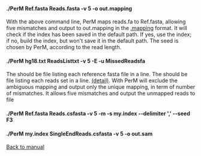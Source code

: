 ====./PerM Ref.fasta Reads.fasta -v 5 -o out.mapping ====
With the above command line, PerM maps reads.fa to Ref.fasta, allowing five mismatches and output to out.mapping in the [http://code.google.com/p/perm/wiki/Output .mapping] format. It will check if the index has been saved in the default path. If yes, use the index; if no, build the index, but won't save it in the default path. The seed is chosen by PerM, according to the read length.

====./PerM hg18.txt ReadsListtxt -v 5 -E -u MissedReadsfa ====
The {{{hg18.txt}}} should be file listing each reference fasta file in a line.
The {{{ReadsList.txt}}} should be file listing each reads set in a line. 
[http://code.google.com/p/perm/wiki/Input (detail)]. With {{{-E}}} PerM will exclude the ambiguous mapping and output only the unique mapping, in term of number of mismatches. 
It allows five mismatches and output the unmapped reads to file {{{MissedReads.fa}}}

====./PerM Ref.fasta Reads.csfasta -v 5 -m -s my.index --delimiter ',' --seed F3 ====
====./PerM my.index SingleEndReads.csfasta -v 5 -o out.sam ====

[http://code.google.com/p/perm/wiki/Manual Back to manual]